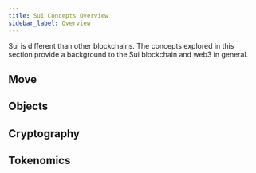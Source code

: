 ---
title: Sui Concepts Overview
sidebar_label: Overview
---

Sui is different than other blockchains. The concepts explored in this section provide a background to the Sui blockchain and web3 in general.

## Move

<Cards>
<Card title="Move overview" href="concepts/sui-move-concepts"/>
<Card title="Package upgrades" href="concepts/sui-move-concepts/packages/upgrade"/>
</Cards>

## Objects

<Cards>
<Card title="Object Model" href="concepts/object-model"/>
<Card title="Dynamic Fields" href="concepts/dynamic-fields"/>
<Card title="Transfer to Object" href="concepts/transfers/transfer-to-object"/>
</Cards>

## Cryptography

<Cards>
<Card title="zkLogin" href="concepts/cryptography/zklogin"/>
<Card title="Transaction authentication" href="concepts/cryptography/transaction-auth"/>
</Cards>

## Tokenomics

<Cards>
<Card title="SUI token" href="concepts/tokenomics/sui-coin" />
<Card title="Gas in Sui" href="concepts/tokenomics/gas-in-sui" />
<Card title="Storage fund" href="concepts/tokenomics/storage-fund" />
</Cards>
